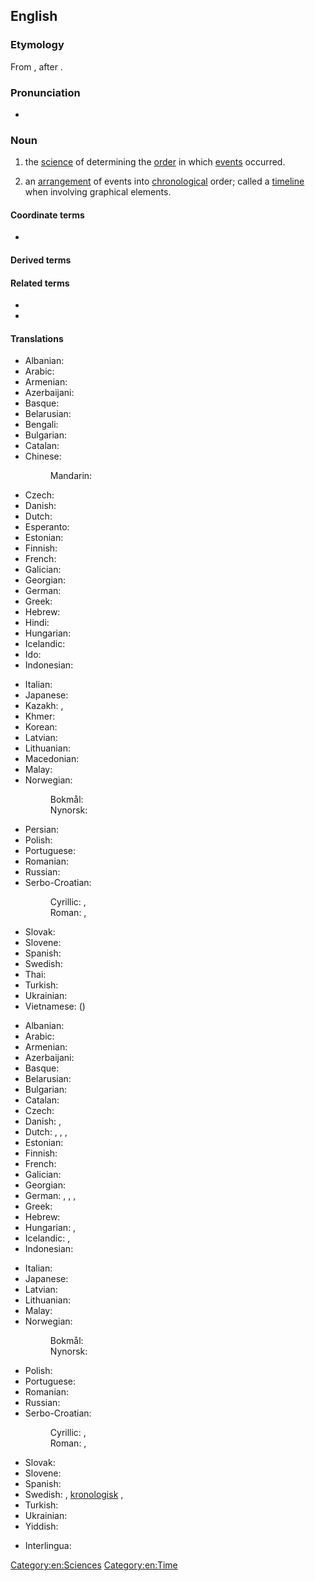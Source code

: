 ==English==
{{wikipedia}}

===Etymology===
From {{confix|en|chrono|t1=relating to time|logy|t2=study of, account of}}, after {{etyl|NL.|en}} {{m|la|chronologia}}.

===Pronunciation===
* {{a|UK}} {{IPA|en|/kɹəˈnɒl.ə.dʒi/}}

===Noun===
{{en-noun|~}}

# {{lb|en|uncountable}} the [[science]] of determining the [[order]] in which [[events]] occurred.
# {{lb|en|countable}} an [[arrangement]] of events into [[chronological]] order; called a [[timeline]] when involving graphical elements.

====Coordinate terms====
* {{l|en|horology}}

====Derived terms====
{{der3|en|chronological|chronologically|chronologicity|glottochronology|dendrochronology|ptilochronology|radiochronology|nucleocosmochronology|geochronology|gyrochronology|sclerochronology|thermochronology|biochronology|magnetochronology|synchronology|astrochronology|cosmochronology|mensiochronology|tephrochronology|skeletochronology}}

====Related terms====
* {{l|en|chronicle}}<!-- might want to check this one -->
* {{l|en|chronograph}}

====Translations====
{{trans-top|determining the order of events (an auxiliary science of history)}}
* Albanian: {{t|sq|kronologjia|f}}
* Arabic: {{t+|ar|تاريخ|m}}
* Armenian: {{t+|hy|ժամանակագրություն}}
* Azerbaijani: {{t|az|xronologiya}}
* Basque: {{t|eu|kronologia}}
* Belarusian: {{t|be|храналогія|f}}
* Bengali: {{t|bn|কালনিরূপণবিদ্যা}}
* Bulgarian: {{t+|bg|хронология|f}}
* Catalan: {{t+|ca|cronologia|f}}
* Chinese:
*: Mandarin: {{t+|cmn|年表|tr=niánbiǎo}}
* Czech: {{t+|cs|chronologie|f}}
* Danish: {{t|da|kronologi|c}}
* Dutch: {{t+|nl|chronologie|f}}
* Esperanto: {{t|eo|kronologio}}
* Estonian: {{t|et|kronoloogia}}
* Finnish: {{t+|fi|kronologia}}
* French: {{t+|fr|chronologie|f}}
* Galician: {{t|gl|cronoloxía|f}}
* Georgian: {{t|ka|ქრონოლოგია}}
* German: {{t+|de|Chronologie|f}}
* Greek: {{t+|el|χρονολογία|f}}
* Hebrew: {{t+|he|כרונולוגיה|f|tr=khronológya}}
* Hindi: {{t|hi|कालक्रम विज्ञान}}
* Hungarian: {{t+|hu|kronológia}}
* Icelandic: {{t|is|tímatalsfræði|f}}
* Ido: {{t+|io|kronologio}}
* Indonesian: {{t+|id|kronologi}}
{{trans-mid}}
* Italian: {{t+|it|cronologia|f}}
* Japanese: {{t|ja|編年|tr=へんねん, hennen}}
* Kazakh: {{t|kk|уақытнама}}, {{t|kk|хронология}}
* Khmer: {{t|km|កាលប្បវត្តិវិទ្យា|tr=kaal ppa’ voat vityie|sc=Khmr}}
* Korean: {{t|ko|연대학}}
* Latvian: {{t|lv|hronoloģija|f}}
* Lithuanian: {{t|lt|chronologija|f}}
* Macedonian: {{t|mk|хронологија|f}}
* Malay: {{t|ms|kronologi}}
* Norwegian:
*: Bokmål: {{t|nb|kronologi|m}}
*: Nynorsk: {{t|nn|kronologi|m}}
* Persian: {{t|fa|گاهشناسی|tr=gāhšenasī}}
* Polish: {{t+|pl|chronologia|f}}
* Portuguese: {{t+|pt|cronologia|f}}
* Romanian: {{t+|ro|cronologie|f}}
* Russian: {{t+|ru|хроноло́гия|f}}
* Serbo-Croatian:
*: Cyrillic: {{t|sh|хронологија|f}} {{qualifier|Bosnia, Serbia}}, {{t|sh|кронологија|f}} {{qualifier|Croatia}}
*: Roman: {{t|sh|hronologija|f}} {{qualifier|Bosnia, Serbia}}, {{t+|sh|kronologija|f}} {{qualifier|Croatia}}
* Slovak: {{t+|sk|chronológia|f}}
* Slovene: {{t+|sl|kronologija|f}}
* Spanish: {{t+|es|cronología|f}}
* Swedish: {{t+|sv|kronologi|c}}
* Thai: {{t|th|วิทยาการลำดับเวลา|tr=wít-tai-ya-gaan-lam-dàp-wee-laa}}
* Turkish: {{t+|tr|kronoloji}}
* Ukrainian: {{t|uk|хронологія|f}}
* Vietnamese: {{t|vi|niên đại học}} ({{t|vi|年代學|sc=Hani}})
{{trans-bottom}}

{{trans-top|arrangement into chronological order}}
* Albanian: {{t|sq|kronologjia|f}}
* Arabic: {{t|ar|تأريخ|m}}
* Armenian: {{t+|hy|ժամանակագրություն}}
* Azerbaijani: {{t|az|xronologiya}}
* Basque: {{t|eu|kronologia}}
* Belarusian: {{t|be|храналогія|f}}
* Bulgarian: {{t+|bg|хронология|f}}
* Catalan: {{t+|ca|cronologia|f}}
* Czech: {{t+|cs|chronologie|f}}
* Danish: {{t|da|kronologi|c}}, {{t|da|kronologisk rækkefølge|c}}
* Dutch: {{t+|nl|chronologie|f}}, {{t+|nl|tijdsorde|f}}, {{t|nl|tijdrekenkunde|f}}, {{t+|nl|tijdrekening|f}}
* Estonian: {{t|et|kronoloogia}}
* Finnish: {{t+|fi|kronologia}}
* French: {{t+|fr|chronologie|f}}
* Galician: {{t|gl|cronoloxía|f}}
* Georgian: {{t|ka|ქრონოლოგია}}
* German: {{t+|de|Chronologie|f}}, {{t|de|Zeitordnung|f}}, {{t|de|Zeitmessung|f}}, {{t+|de|Zeitrechnung|f}}
* Greek: {{t+|el|χρονολόγηση|f}}
* Hebrew: {{t+|he|כרונולוגיה|f|tr=khronológya}}
* Hungarian: {{t+|hu|időrend}}, {{t+|hu|kronológia}}
* Icelandic: {{t|is|tímatal|n}}, {{t|is|tímasetning|f}}
* Indonesian: {{t+|id|kronologi}}
{{trans-mid}}
* Italian: {{t+|it|cronologia|f}}
* Japanese: {{t|ja|年表|tr=ねんぴょう, nenpyō}}
* Latvian: {{t|lv|hronoloģija|f}}
* Lithuanian: {{t|lt|chronologija|f}}
* Malay: {{t|ms|kronologi}}
* Norwegian:
*: Bokmål: {{t|nb|kronologi|m}}
*: Nynorsk: {{t|nn|kronologi|m}}
* Polish: {{t+|pl|chronologia|f}}
* Portuguese: {{t+|pt|cronologia|f}}
* Romanian: {{t+|ro|cronologie|f}}
* Russian: {{t+|ru|хроноло́гия|f}}
* Serbo-Croatian:
*: Cyrillic: {{t|sh|хронологија|f}} {{qualifier|Bosnia, Serbia}}, {{t|sh|кронологија|f}} {{qualifier|Croatia}}
*: Roman: {{t|sh|hronologija|f}} {{qualifier|Bosnia, Serbia}}, {{t+|sh|kronologija|f}} {{qualifier|Croatia}}
* Slovak: {{t+|sk|chronológia|f}}
* Slovene: {{t+|sl|kronologija|f}}
* Spanish: {{t+|es|cronología|f}}
* Swedish: {{t+|sv|kronologi|c}}, [[kronologisk]] {{t+|sv|ordning|c}}, {{t|sv|tidsordning|c}}
* Turkish: {{t+|tr|kronoloji}}
* Ukrainian: {{t|uk|хронологія|f}}
* Yiddish: {{t|yi|כראָנאָלאָגיע|f}}
{{trans-bottom}}

{{checktrans-top}}
* Interlingua: {{t-check|ia|chronologia}}
{{trans-mid}}
{{trans-bottom}}

[[Category:en:Sciences]]
[[Category:en:Time]]